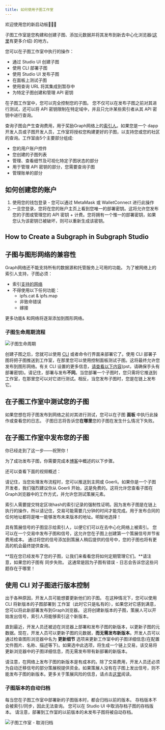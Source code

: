 ```yaml
---
title: 如何使用子图工作室
---
```


欢迎使用您的新启动板👩🏽‍🚀

子图工作室是您构建和创建子图、添加元数据并将其发布到新去中心化浏览器([这里](/network/explorer)有更多介绍) 的地方。

您可以在子图工作室中执行的操作：

- 通过 Studio UI 创建子图
- 使用 CLI 部署子图
- 使用 Studio UI 发布子图
- 在面板上测试子图
- 使用查询 URL 将其集成到暂存中
- 为特定子图创建和管理 API 密钥

在子图工作室中，您可以完全控制您的子图。 您不仅可以在发布子图之前对其进行测试，还可以将 API 密钥限制在特定域中，并且只允许某些索引者从其 API 密钥中进行查询。

查询子图会产生查询费用，用于奖励Graph网络上的[索引人](/network/indexing)。如果您是一个 dapp 开发人员或子图开发人员，工作室将授权您构建更好的子图，以支持您或您的社区的查询。工作室由5个主要部分组成:

- 您的用户账户控件
- 您创建的子图列表
- 管理、查看细节及可视化特定子图状态的部分
- 用于管理 API 密钥的部分，您需要查询子图
- 管理账单的部分

## 如何创建您的账户

1. 使用您的钱包登录 - 您可以通过 MetaMask 或 WalletConnect 进行此操作
1. 一旦您登录，您将在您的账户主页上看到您唯一的部署密钥。这将允许您发布您的子图或管理您的 API 密钥 + 计费。您将拥有一个惟一的部署密钥，如果您认为该密钥已被破坏，则可以重新生成该密钥。

## How to Create a Subgraph in Subgraph Studio

<VideoEmbed youtube="nGIFuC69bSA" />

## 子图与图形网络的兼容性

Graph网络还不能支持所有的数据源和托管服务上可用的功能。 为了被网络上的索引人支持，子图必须：

- 索引[支持的网络](/developing/supported-networks)
- 不得使用以下任何功能：
  - ipfs.cat & ipfs.map
  - 非致命错误
  - 嫁接

更多功能& 和网络将逐渐添加到图形网络。

### 子图生命周期流程

![子图生命周期](/img/subgraph-lifecycle.png)

创建子图之后，您就可以使用 [CLI](https://github.com/graphprotocol/graph-cli) 或者命令行界面来部署它了。使用 CLI 部署子图将把子图推送到工作室，在那里您可以使用控制面板测试子图。这将最终允许您发布到图形网络。有关 CLI 设置的更多信息，[请查看以下内容](/developing/defining-a-subgraph#install-the-graph-cli)(pst，请确保手头有部署密钥)。请记住，部署与发布**不同**。当您部署一个子图时，您只需将它推送到工作室，在那里您可以对它进行测试。相反，当您发布子图时，您是在链上发布它。

## 在子图工作室中测试您的子图

如果您想在将子图发布到网络之前对其进行测试，您可以在子图 **面板** 中执行此操作或查看您的日志。 子图日志将告诉您**在哪里**您的子图在发生什么情况下失败。

## 在子图工作室中发布您的子图

你已经走到了这一步——祝贺你！

为了成功发布子图，你需要完成本[博客](https://thegraph.com/blog/building-with-subgraph-studio)中概述的以下步骤。

还可以查看下面的视频概述：

<VideoEmbed youtube="HfDgC2oNnwo" />

请记住，当您处理发布流程时，您可以推送到主网或 Goerli。如果你是一个子图开发者，我们强烈建议你从 Goerli 开始，这是免费的。这将允许您查看子图在 Graph浏览器中的工作方式，并允许您测试策展元素。

索引人需要提交特定区块hash的索引记录的强制性证明。因为发布子图是在链上执行的操作，所以请记住，交易可能需要几分钟的时间才能完成。用于发布合同的任何地址都将是唯一能够发布未来版本的地址。明智地选择！

具有策展信号的子图显示给索引人，以便它们可以在去中心化网络上被索引。 您可以在一个交易中发布子图和信号，这允许您在子图上创建第一个策展信号并节省费用成本。 通过将您的信号添加到策展人稍后提供的信号中，您的子图也将有更高的机会最终提供查询。

**现在您已经发布了您的子图，让我们来看看您将如何定期管理它们。**请注意，如果您的子图有 同步失败。 这通常是因为子图有错误 - 日志会告诉您这些问题存在于哪里！

## 使用 CLI 对子图进行版本控制

出于各种原因，开发人员可能想要更新他们的子图。 在这种情况下，您可以使用 CLI 将新版本的子图部署到 工作室（此时它只是私有的），如果您对它感到满意，您可以将此新部署发布到Graph浏览器。 这将创建新版本的子图，策展人可以开始发出信号，索引人将能够索引这个新版本。

直到最近，开发人员还被迫在浏览器上部署和发布子图的新版本，以更新子图的元数据。现在，开发人员可以更新子图的元数据，**而无需发布新版本**。开发人员可以通过检查图形浏览器中名为 **更新细节** 选项来更新工作室中的子图详细信息(在配置文件图片、名称、描述等下)。如果选中此选项，将生成一个链上交易，该交易将更新浏览器中的子图详细信息，而无需发布带有新部署的新版本。

请注意，在网络上发布子图的新版本是有成本的。除了交易费用，开发人员还必须为自动迁移信号的部分策展税提供资金。如果策展人没有在子图上发出信号，则不能发布子图的新版本。更多关于策展风险的信息，请点击[这里](/network/curating)阅读。

### 子图版本的自动归档

每当您在子图工作室中部署新的子图版本时，都会归档以前的版本。 存档版本不会被索引/同步，因此无法查询。 您可以在 Studio UI 中取消存档子图的存档版本。 请注意，部署到工作室的以前版本的未发布子图将被自动存档。

![子图工作室 - 取消归档](/img/Unarchive.png)
